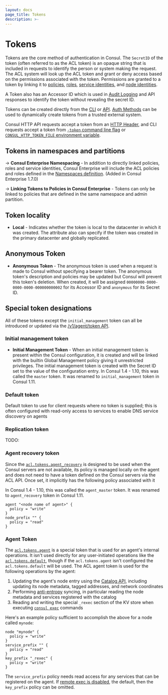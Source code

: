 ```yaml
---
layout: docs
page_title: Tokens
description: >-
---
```


# Tokens

Tokens are the core method of authentication in Consul. The `SecretID` of the token
(often referred to as the ACL token) is an opaque string that is included in requests to
identify the person or system making the request. The ACL system will look up the ACL
token and grant or deny access based on the permissions associated with the token.
Permissions are granted to a token by linking it to [policies](#policies), [roles](#roles),
[service identities](#service-identities), and [node identities](#node-identities).

A Token also has an Accessor ID which is used in [Audit Logging](/docs/enterprise/audit-logging)
and API responses to identify the token without revealing the secret ID.

Tokens can be created directly from the [CLI](/commands/acl/token) or [API](/api-docs/acl/tokens).
[Auth Methods](/docs/security/acl/auth-methods) can be used to dynamically create tokens
from a trusted external system.

Consul HTTP API requests accept a token from an [HTTP Header](/api-docs/index#authentication),
and CLI requests accept a token from
[`-token` command line flag](/commands#authentication) or
[`CONSUL_HTTP_TOKEN_FILE` environment variable](/commands#consul_http_token_file).

## Tokens in namespaces and partitions

-> **Consul Enterprise Namespacing** - In addition to directly linked policies, roles and service identities, Consul Enterprise
will include the ACL policies and roles defined in the [Namespaces definition](/docs/enterprise/namespaces#namespace-definition). (Added in Consul Enterprise 1.7.0)

-> **Linking Tokens to Policies in Consul Enterprise** - Tokens can only be linked to policies that are defined in the same namespace and admin partition. 


## Token locality

- **Local** - Indicates whether the token is local to the datacenter in which it was created. The attribute also can specify if the token was created in the primary datacenter and globally replicated.


## Anonymous Token

- **Anonymous Token** - The anonymous token is used when a request is made to Consul without specifying a bearer token.
  The anonymous token's description and policies may be updated but Consul will prevent this token's deletion. When created,
  it will be assigned `00000000-0000-0000-0000-000000000002` for its Accessor ID and `anonymous` for its Secret ID.


## Special token designations


All of these tokens except the `initial_management` token can all be introduced or updated
via the [/v1/agent/token API](/api-docs/agent#update-acl-tokens).

### Initial management token

- **Initial Management Token** - When an initial management token is present within the Consul configuration, it is created
  and will be linked with the builtin Global Management policy giving it unrestricted privileges. The initial management
  token is created with the Secret ID set to the value of the configuration entry.
  In Consul 1.4 - 1.10, this was called the `master` token. It was renamed to `initial_management` token in Consul 1.11.

### Default token

Default token to use for client requests where no token is supplied; this is often configured with read-only access to services to enable DNS service discovery on agents

### Replication token

TODO:

### Agent recovery token

Since the [`acl.tokens.agent_recovery`](/docs/agent/options#acl_tokens_agent_recovery) is designed to be used when the Consul servers are not available, its policy is managed locally on the agent and does not need to have a token defined on the Consul servers via the ACL API. Once set, it implicitly has the following policy associated with it

In Consul 1.4 - 1.10, this was called the `agent_master` token. It was renamed to `agent_recovery` token in Consul 1.11.

```hcl
agent "<node name of agent>" {
  policy = "write"
}
node_prefix "" {
  policy = "read"
}
```

### Agent Token

The [`acl.tokens.agent`](/docs/agent/options#acl_tokens_agent) is a special token that is used for an agent's internal operations. It isn't used directly for any user-initiated operations like the [`acl.tokens.default`](/docs/agent/options#acl_tokens_default), though if the `acl.tokens.agent` isn't configured the `acl.tokens.default` will be used. The ACL agent token is used for the following operations by the agent:

1. Updating the agent's node entry using the [Catalog API](/api/catalog), including updating its node metadata, tagged addresses, and network coordinates
2. Performing [anti-entropy](/docs/internals/anti-entropy) syncing, in particular reading the node metadata and services registered with the catalog
3. Reading and writing the special `_rexec` section of the KV store when executing [`consul exec`](/commands/exec) commands

Here's an example policy sufficient to accomplish the above for a node called `mynode`:

```hcl
node "mynode" {
  policy = "write"
}
service_prefix "" {
  policy = "read"
}
key_prefix "_rexec" {
  policy = "write"
}
```

The `service_prefix` policy needs read access for any services that can be registered on the agent. If [remote exec is disabled](/docs/agent/options#disable_remote_exec), the default, then the `key_prefix` policy can be omitted.
